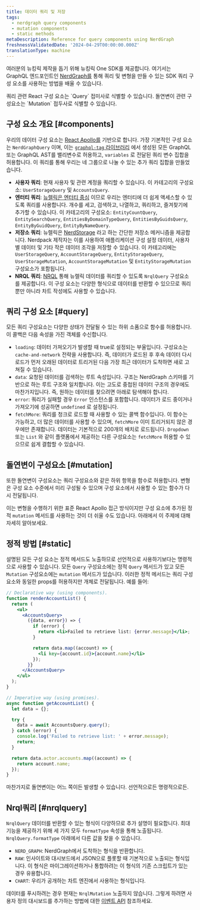 ```yaml
---
title: 데이터 쿼리 및 저장
tags:
  - nerdgraph query components
  - mutation components
  - static methods
metaDescription: Reference for query components using NerdGraph
freshnessValidatedDate: '2024-04-29T00:00:00.000Z'
translationType: machine
---
```


여러분의 뉴킹릭 제작을 돕기 위해 뉴킹릭 One SDK를 제공합니다. 여기서는 GraphQL 엔드포인트인 [NerdGraph를](/docs/apis/nerdgraph/get-started/introduction-new-relic-nerdgraph/) 통해 쿼리 및 변형을 만들 수 있는 SDK 쿼리 구성 요소를 사용하는 방법을 배울 수 있습니다.

<Callout variant="tip">
  쿼리 관련 React 구성 요소는 `Query` 접미사로 식별할 수 있습니다. 돌연변이 관련 구성요소는 `Mutation` 접두사로 식별할 수 있습니다.
</Callout>

## 구성 요소 개요 [#components]

우리의 데이터 구성 요소는 [React Apollo를](https://www.apollographql.com/docs/react/) 기반으로 합니다. 가장 기본적인 구성 요소는 `NerdGraphQuery` 이며, 이는 [`graphql-tag` 라이브러리](https://github.com/apollographql/graphql-tag) 에서 생성된 모든 GraphQL 또는 GraphQL AST를 밸리변수로 허용하고, `variables` 로 전달된 쿼리 변수 집합을 허용합니다. 이 쿼리를 통해 우리는 네 그룹으로 나눌 수 있는 추가 쿼리 집합을 만들었습니다.

* **사용자 쿼리**: 현재 사용자 및 관련 계정을 쿼리할 수 있습니다. 이 카테고리의 구성요소: `UserStorageQuery` 및 `AccountsQuery`.
* **엔터티 쿼리**: [뉴렐릭은 엔터티 중심](https://docs.newrelic.com/docs/new-relic-one/use-new-relic-one/ui-data/new-relic-one-entity-explorer-view-performance-across-apps-services-hosts) 이므로 우리는 엔터티에 더 쉽게 액세스할 수 있도록 쿼리를 사용합니다. 개수를 세고, 검색하고, 나열하고, 쿼리하고, 즐겨찾기에 추가할 수 있습니다. 이 카테고리의 구성요소: `EntityCountQuery`, `EntitySearchQuery`, `EntitiesByDomainTypeQuery`, `EntitiesByGuidsQuery`, `EntityByGuidQuery`, `EntityByNameQuery`.
* **저장소 쿼리**: 뉴렐릭은 [NerdStorage](/docs/new-relic-solutions/build-nr-ui/nerdstorage) 라고 하는 간단한 저장소 메커니즘을 제공합니다. Nerdpack 제작자는 이를 사용하여 애플리케이션 구성 설정 데이터, 사용자별 데이터 및 기타 작은 데이터 조각을 저장할 수 있습니다. 이 카테고리에는 `UserStorageQuery`, `AccountStorageQuery`, `EntityStorageQuery`, `UserStorageMutation`, `AccountStorageMutation` 및 `EntityStorageMutation` 구성요소가 포함됩니다.
* **NRQL 쿼리**: [NRQL](/docs/nrql/get-started/introduction-nrql-how-nrql-works) 통해 뉴렐릭 데이터를 쿼리할 수 있도록 `NrqlQuery` 구성요소를 제공합니다. 이 구성 요소는 다양한 형식으로 데이터를 반환할 수 있으므로 쿼리뿐만 아니라 차트 작성에도 사용할 수 있습니다.

## 쿼리 구성 요소 [#query]

모든 쿼리 구성요소는 다양한 상태가 전달될 수 있는 하위 소품으로 함수를 허용합니다. 이 콜백은 다음 속성을 가진 객체를 수신합니다.

* `loading`: 데이터 가져오기가 발생할 때 true로 설정되는 부울입니다. 구성요소는 `cache-and-network` 전략을 사용합니다. 즉, 데이터가 로드된 후 후속 데이터 다시 로드가 먼저 오래된 데이터로 트리거된 다음 가장 최근 데이터가 도착하면 새로 고쳐질 수 있습니다.
* `data`: 요청된 데이터를 검색하는 루트 속성입니다. 구조는 NerdGraph 스키마를 기반으로 하는 루트 구조와 일치합니다. 이는 고도로 중첩된 데이터 구조의 경우에도 마찬가지입니다. 즉, 원하는 데이터를 찾으려면 아래로 탐색해야 합니다.
* `error`: 쿼리가 실패할 경우 `Error` 인스턴스를 포함합니다. 데이터가 로드 중이거나 가져오기에 성공하면 `undefined` 로 설정됩니다.
* `fetchMore`: 쿼리를 청크로 로드할 때 사용할 수 있는 콜백 함수입니다. 이 함수는 가능하고, 더 많은 데이터를 사용할 수 있으며, `fetchMore` 이미 트리거되지 않은 경우에만 존재합니다. 데이터는 기본적으로 200개의 배치로 로드됩니다. `Dropdown` 또는 `List` 와 같이 플랫폼에서 제공하는 다른 구성요소는 `fetchMore` 허용할 수 있으므로 쉽게 결합할 수 있습니다.

## 돌연변이 구성요소 [#mutation]

또한 돌연변이 구성요소는 쿼리 구성요소와 같은 하위 항목을 함수로 허용합니다. 변형은 구성 요소 수준에서 미리 구성될 수 있으며 구성 요소에서 사용할 수 있는 함수가 다시 전달됩니다.

이는 변형을 수행하기 위한 표준 React Apollo 접근 방식이지만 구성 요소에 추가된 정적 `mutation` 메서드를 사용하는 것이 더 쉬울 수도 있습니다. 아래에서 이 주제에 대해 자세히 알아보세요.

## 정적 방법 [#static]

설명된 모든 구성 요소는 정적 메서드도 노출하므로 선언적으로 사용하기보다는 명령적으로 사용할 수 있습니다. 모든 `Query` 구성요소에는 정적 `Query` 메서드가 있고 모든 `Mutation` 구성요소에는 `mutation` 메서드가 있습니다. 이러한 정적 메서드는 쿼리 구성 요소와 동일한 props를 허용하지만 개체로 전달됩니다. 예를 들어:

```jsx
// Declarative way (using components).
function renderAccountList() {
  return (
    <ul>
      <AccountsQuery>
        ({data, error}) => {
          if (error) {
            return <li>Failed to retrieve list: {error.message}</li>;
          }

          return data.map((account) => {
            <li key={account.id}>{account.name}</li>
          });
        }}
      </AccountsQuery>
    </ul>
  );
}

// Imperative way (using promises).
async function getAccountList() {
  let data = {};

  try {
    data = await AccountsQuery.query();
  } catch (error) {
    console.log('Failed to retrieve list: ' + error.message);
    return;
  }

  return data.actor.accounts.map((account) => {
    return account.name;
  });
}
```

마찬가지로 돌연변이는 어느 쪽이든 발생할 수 있습니다. 선언적으로든 명령적으로든.

## Nrql쿼리 [#nrqlquery]

`NrqlQuery` 데이터를 반환할 수 있는 형식이 다양하므로 추가 설명이 필요합니다. 최대 기능을 제공하기 위해 세 가지 모두 `formatType` 속성을 통해 노출됩니다. `NrqlQuery.formatType` 아래에서 다른 값을 찾을 수 있습니다.

* `NERD_GRAPH`: NerdGraph에서 도착하는 형식을 반환합니다.
* `RAW`: 인사이트와 대시보드에서 JSON으로 플롯할 때 기본적으로 노출되는 형식입니다. 이 형식은 마이그레이션하거나 통합하려는 이 형식의 기존 스크립트가 있는 경우 유용합니다.
* `CHART`: 우리가 공개하는 차트 엔진에서 사용하는 형식입니다.

데이터를 푸시하려는 경우 현재는 `NrqlMutation` 노출하지 않습니다. 그렇게 하려면 사용자 정의 대시보드를 추가하는 방법에 대한 [이벤트 API](/docs/data-apis/ingest-apis/event-api/introduction-event-api/) 참조하세요.